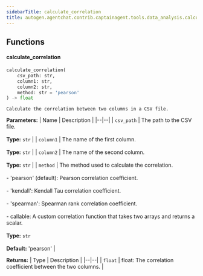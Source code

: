 ```yaml
---
sidebarTitle: calculate_correlation
title: autogen.agentchat.contrib.captainagent.tools.data_analysis.calculate_correlation
---
```


## Functions

<code class="doc-symbol doc-symbol-heading doc-symbol-function"></code>
#### calculate_correlation
<a href="#autogen.agentchat.contrib.captainagent.tools.data_analysis.calculate_correlation..calculate_correlation" class="headerlink" title="Permanent link"></a>

```python
calculate_correlation(
    csv_path: str,
    column1: str,
    column2: str,
    method: str = 'pearson'
) -> float
```

    Calculate the correlation between two columns in a CSV file.

<b>Parameters:</b>
| Name | Description |
|--|--|
| `csv_path` | The path to the CSV file.<br/><br/>**Type:** `str` |
| `column1` | The name of the first column.<br/><br/>**Type:** `str` |
| `column2` | The name of the second column.<br/><br/>**Type:** `str` |
| `method` | The method used to calculate the correlation.<br/><br/>- 'pearson' (default): Pearson correlation coefficient.<br/><br/>- 'kendall': Kendall Tau correlation coefficient.<br/><br/>- 'spearman': Spearman rank correlation coefficient.<br/><br/>- callable: A custom correlation function that takes two arrays and returns a scalar.<br/><br/>**Type:** `str`<br/><br/>**Default:** 'pearson' |

<b>Returns:</b>
| Type | Description |
|--|--|
| `float` | float: The correlation coefficient between the two columns. |

<br />